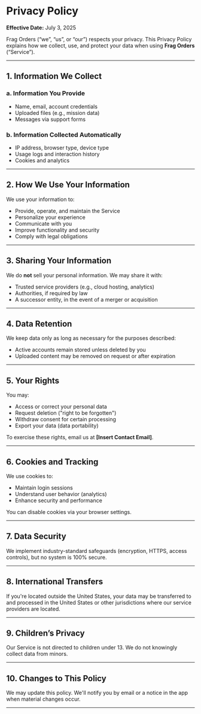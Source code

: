 # Privacy Policy

**Effective Date:** July 3, 2025

Frag Orders (“we”, “us”, or “our”) respects your privacy. This Privacy Policy explains how we collect, use, and protect your data when using **Frag Orders** (“Service”).

---

## 1. Information We Collect

### a. Information You Provide
- Name, email, account credentials
- Uploaded files (e.g., mission data)
- Messages via support forms

### b. Information Collected Automatically
- IP address, browser type, device type
- Usage logs and interaction history
- Cookies and analytics

---

## 2. How We Use Your Information

We use your information to:
- Provide, operate, and maintain the Service
- Personalize your experience
- Communicate with you
- Improve functionality and security
- Comply with legal obligations

---

## 3. Sharing Your Information

We do **not** sell your personal information. We may share it with:
- Trusted service providers (e.g., cloud hosting, analytics)
- Authorities, if required by law
- A successor entity, in the event of a merger or acquisition

---

## 4. Data Retention

We keep data only as long as necessary for the purposes described:
- Active accounts remain stored unless deleted by you
- Uploaded content may be removed on request or after expiration

---

## 5. Your Rights

You may:
- Access or correct your personal data
- Request deletion ("right to be forgotten")
- Withdraw consent for certain processing
- Export your data (data portability)

To exercise these rights, email us at **[Insert Contact Email]**.

---

## 6. Cookies and Tracking

We use cookies to:
- Maintain login sessions
- Understand user behavior (analytics)
- Enhance security and performance

You can disable cookies via your browser settings.

---

## 7. Data Security

We implement industry-standard safeguards (encryption, HTTPS, access controls), but no system is 100% secure.

---

## 8. International Transfers

If you're located outside the United States, your data may be transferred to and processed in the United States or other jurisdictions where our service providers are located.

---

## 9. Children’s Privacy

Our Service is not directed to children under 13. We do not knowingly collect data from minors.

---

## 10. Changes to This Policy

We may update this policy. We'll notify you by email or a notice in the app when material changes occur.

---